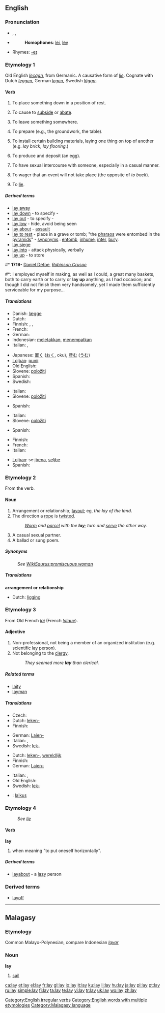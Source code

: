 ==English==

{{rank|open|therefore|feet|324|lay|along|four|wish}}

===Pronunciation===
* {{enPR|lā}}, {{IPA|/leɪ/}}, {{SAMPA|/leI/}}
* {{audio|en-us-lay.ogg|Audio (US)}}
*: '''Homophones''': [[lei]], [[ley]]
* Rhymes: [[Rhymes:English:-eɪ|-eɪ]]

===Etymology 1===
Old English ''[[lecgan]]'', from Germanic.  A causative form of ''[[lie]]''.  Cognate with Dutch ''[[leggen]]'', German ''[[legen]]'', Swedish ''[[lägga]]''.

====Verb====
{{en-verb|lays|laying|laid}}

# {{transitive}} To place something down in a position of rest.
# {{transitive|archaic}} To cause to [[subside]] or [[abate]].
# {{transitive}} To leave something somewhere.
# {{transitive}} To prepare (e.g., the groundwork, the table).
# {{transitive}} To install certain building materials, laying one thing on top of another (e.g. ''lay brick'', ''lay flooring''.)
# {{transitive}} To produce and deposit (an egg).
# {{transitive}} To have sexual intercourse with someone, especially in a casual manner.
# {{transitive}} To wager that an event will not take place (the opposite of ''to back'').
# {{intransitive|non-standard|or|colloquial}} To [[lie]].

=====Derived terms=====
* [[lay away]]
* [[lay down]] - to specify - {{italbrac|to lay down the law}}
* [[lay out]] - to specify - {{italbrac|lay out the guidelines}}
* [[lay low]] - hide, avoid being seen
* [[lay about]] - [[assault]]
* [[lay to rest]] - place in a grave or tomb; "the [[pharao]]s were entombed in the [[pyramid]]s" - [[synonym]]s : [[entomb]], [[inhume]], [[inter]], [[bury]].
* [[lay siege]]
* [[lay into]] - attack physically, verbally
* [[lay up]] - to store
#* '''1719-''' [[w:Daniel Defoe|Daniel Defoe]], ''[[w:Robinson Crusoe|Robinson Crusoe]]''
#*: I employed myself in making, as well as I could, a great many baskets, both to carry earth or to carry or '''lay up''' anything, as I had occasion; and though I did not finish them very handsomely, yet I made them sufficiently serviceable for my purpose...

=====Translations=====
{{trans-top|to place something down in a position of rest}}
* Danish: [[lægge]]
* Dutch: {{t+|nl|leggen}}
* Finnish: {{t+|fi|asettaa}}, {{t+|fi|panna}}, {{t+|fi|laittaa}}
* French: {{t+|fr|coucher}}
* German: {{t+|de|legen}}
* Indonesian: [[letak|meletakkan]], [[tempat|menempatkan]]
* Italian: {{t+|it|posare}}, {{t+|it|porre}}
{{trans-mid}}
* Japanese: [[置く]] ([[おく]], oku), [[産む]] ([[うむ]])
* [[Lojban]]: [[punji]]
* Old English: {{t-|ang|lecgan|xs=Old English}}
* Slovene: [[položiti]]
* Spanish: {{t+|es|acostar}}
* Swedish: {{t+|sv|lägga}}
{{trans-bottom}}

{{trans-top|to prepare}}
* Italian: {{t+|it|disporre}}
* Slovene: [[položiti]]
{{trans-mid}}
* Spanish: {{t+|es|poner}}
{{trans-bottom}}

{{trans-top|to install certain building materials}}
* Italian: {{t+|it|posare}}
* Slovene: [[položiti]]
{{trans-mid}}
* Spanish: {{t+|es|poner}}
{{trans-bottom}}

{{trans-top|to give birth to eggs}}
* Finnish: {{t+|fi|munia}}
* French: {{t+|fr|pondre}}
* Italian: {{t+|it|deporre}}
{{trans-mid}}
* [[Lojban]]: se [[jbena]], [[seljbe]]
* Spanish: {{t+|es|poner}}
{{trans-bottom}}

===Etymology 2===
From the verb.

====Noun====
{{en-noun}}

# Arrangement or relationship; [[layout]]; eg, ''the lay of the land''.
# The direction a [[rope]] is [[twist]]ed.
#: ''[[Worm]] and [[parcel]] with the '''lay'''; turn and [[serve]] the other way.''
# A casual sexual partner.
# A ballad or sung poem.

=====Synonyms=====
: ''See [[WikiSaurus:promiscuous woman]]''

=====Translations=====
'''arrangement or relationship'''
* Dutch: [[ligging]] {{f}}

===Etymology 3===
From Old French ''[[lai]]'' (French ''[[laïque]]'').

====Adjective====
{{en-adj}}

# Non-professional, not being a member of an organized institution (e.g. scientific lay person).
# Not belonging to the [[clergy]].
#: ''They seemed more '''lay''' than clerical.''

=====Related terms=====
* [[laity]]
* [[layman]]

=====Translations=====
{{trans-top|non-professional}}
* Czech: {{t-|cs|laický}}
* Dutch: [[leken-]]
* Finnish: {{t-|fi|maallikko}}
{{trans-mid}}
* German: [[Laien-]]
* Italian: {{t+|it|profano|m}}, {{t+|it|profana|f}}
* Swedish: [[lek-]]
{{trans-bottom}}

{{trans-top|non-clergy}}
* Dutch: [[leken-]], [[wereldlijk]]
* Finnish: {{t-|fi|maallikko}}
* German: [[Laien-]]
{{trans-mid}}
* Italian: {{t+|it|laico|m}}, {{t+|it|laica|f}}
* Old English: {{t-|ang|læwed|xs=Old English}}
* Swedish: [[lek-]]
{{trans-bottom}}

{{checktrans-top}}
* {{ttbc|Hungarian}}: [[laikus]]
{{trans-bottom}}

===Etymology 4===
: ''See [[lie]]''

====Verb====
'''lay'''

# {{simple past of|[[lie#Etymology 1|lie]]|nodot=0}} when meaning "to put oneself horizontally".

=====Derived terms=====
* [[layabout]] - a [[lazy]] person

===Derived terms===
* [[layoff]]

[[Category:English irregular verbs]]
[[Category:English words with multiple etymologies]]

----

==Malagasy==

===Etymology===
Common Malayo-Polynesian, compare Indonesian ''[[layar]]''

===Noun===
'''lay'''

# [[sail]]

[[Category:Malagasy language]]

[[ca:lay]]
[[et:lay]]
[[el:lay]]
[[fr:lay]]
[[gl:lay]]
[[io:lay]]
[[it:lay]]
[[ku:lay]]
[[li:lay]]
[[hu:lay]]
[[ja:lay]]
[[pl:lay]]
[[pt:lay]]
[[ru:lay]]
[[simple:lay]]
[[fi:lay]]
[[ta:lay]]
[[te:lay]]
[[vi:lay]]
[[tr:lay]]
[[uk:lay]]
[[wo:lay]]
[[zh:lay]]